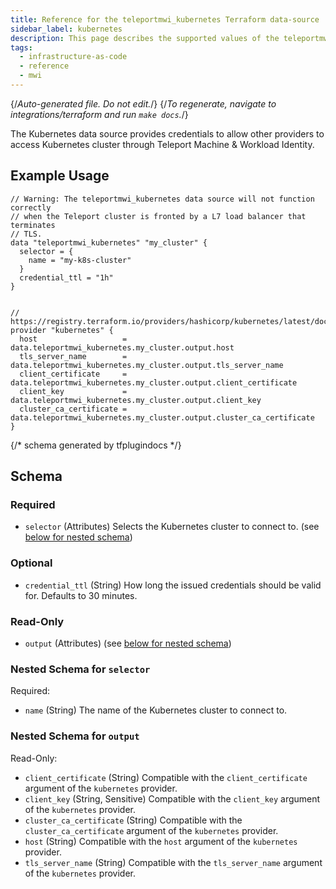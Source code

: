 ```yaml
---
title: Reference for the teleportmwi_kubernetes Terraform data-source
sidebar_label: kubernetes
description: This page describes the supported values of the teleportmwi_kubernetes data-source of the Teleport MWI Terraform provider.
tags:
  - infrastructure-as-code
  - reference
  - mwi
---
```


{/*Auto-generated file. Do not edit.*/}
{/*To regenerate, navigate to integrations/terraform and run `make docs`.*/}

The Kubernetes data source provides credentials to allow other providers to access Kubernetes cluster through Teleport Machine & Workload Identity.

## Example Usage

```hcl
// Warning: The teleportmwi_kubernetes data source will not function correctly
// when the Teleport cluster is fronted by a L7 load balancer that terminates
// TLS.
data "teleportmwi_kubernetes" "my_cluster" {
  selector = {
    name = "my-k8s-cluster"
  }
  credential_ttl = "1h"
}


// https://registry.terraform.io/providers/hashicorp/kubernetes/latest/docs
provider "kubernetes" {
  host                   = data.teleportmwi_kubernetes.my_cluster.output.host
  tls_server_name        = data.teleportmwi_kubernetes.my_cluster.output.tls_server_name
  client_certificate     = data.teleportmwi_kubernetes.my_cluster.output.client_certificate
  client_key             = data.teleportmwi_kubernetes.my_cluster.output.client_key
  cluster_ca_certificate = data.teleportmwi_kubernetes.my_cluster.output.cluster_ca_certificate
}
```

{/*  schema generated by tfplugindocs */}
## Schema

### Required

- `selector` (Attributes) Selects the Kubernetes cluster to connect to. (see [below for nested schema](#nested-schema-for-selector))

### Optional

- `credential_ttl` (String) How long the issued credentials should be valid for. Defaults to 30 minutes.

### Read-Only

- `output` (Attributes) (see [below for nested schema](#nested-schema-for-output))

### Nested Schema for `selector`

Required:

- `name` (String) The name of the Kubernetes cluster to connect to.


### Nested Schema for `output`

Read-Only:

- `client_certificate` (String) Compatible with the `client_certificate` argument of the `kubernetes` provider.
- `client_key` (String, Sensitive) Compatible with the `client_key` argument of the `kubernetes` provider.
- `cluster_ca_certificate` (String) Compatible with the `cluster_ca_certificate` argument of the `kubernetes` provider.
- `host` (String) Compatible with the `host` argument of the `kubernetes` provider.
- `tls_server_name` (String) Compatible with the `tls_server_name` argument of the `kubernetes` provider.

